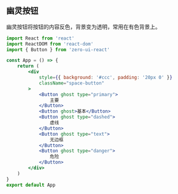 ## 幽灵按钮

幽灵按钮将按钮的内容反色，背景变为透明，常用在有色背景上。

```jsx
import React from 'react'
import ReactDOM from 'react-dom'
import { Button } from 'zero-ui-react'

const App = () => {
    return (
        <div
            style={{ background: '#ccc', padding: '20px 0' }}
            className="space-button"
        >
            <Button ghost type="primary">
                主要
            </Button>
            <Button ghost>基本</Button>
            <Button ghost type="dashed">
                虚线
            </Button>
            <Button ghost type="text">
                无边框
            </Button>
            <Button ghost type="danger">
                危险
            </Button>
        </div>
    )
}
export default App
```
